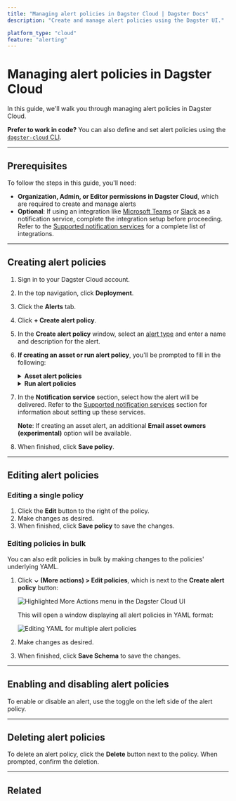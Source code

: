 ```yaml
---
title: "Managing alert policies in Dagster Cloud | Dagster Docs"
description: "Create and manage alert policies using the Dagster UI."

platform_type: "cloud"
feature: "alerting"
---
```


# Managing alert policies in Dagster Cloud

<ApplicableDagsterProduct />

In this guide, we'll walk you through managing alert policies in Dagster Cloud.

**Prefer to work in code?** You can also define and set alert policies using the [`dagster-cloud` CLI](/dagster-cloud/managing-deployments/alerts/managing-alerts-cli).

---

## Prerequisites

To follow the steps in this guide, you'll need:

- **Organization, Admin, or Editor permissions in Dagster Cloud**, which are required to create and manage alerts
- **Optional**: If using an integration like [Microsoft Teams](/dagster-cloud/managing-deployments/alerts/microsoft-teams) or [Slack](/dagster-cloud/managing-deployments/alerts/slack) as a notification service, complete the integration setup before proceeding. Refer to the [Supported notification services](/dagster-cloud/managing-deployments/alerts#supported-notification-services) for a complete list of integrations.

---

## Creating alert policies

1. Sign in to your Dagster Cloud account.

2. In the top navigation, click **Deployment**.

3. Click the **Alerts** tab.

4. Click **+ Create alert policy**.

5. In the **Create alert policy** window, select an [alert type](/dagster-cloud/managing-deployments/alerts#alert-policy-types) and enter a name and description for the alert.

6. **If creating an asset or run alert policy**, you'll be prompted to fill in the following:

   <details>
     <summary>
       <strong>Asset alert policies</strong>
     </summary>
     <ul>
       <li>
         <strong>Target</strong> - Select the assets that the alert targets:
         <ul>
           <li>
             <strong>All assets</strong> - All assets in the deployment
           </li>
           <li>
             <strong>Group</strong> - All assets in a specific asset group in
             the deployment
           </li>
           <li>
             <strong>Asset key</strong> - A specific asset key in the deployment
           </li>
         </ul>
       </li>
       <li>
         <strong>Events</strong> - Select the event(s) that should trigger the
         alert. For example: asset materialization failure, asset check passed.
       </li>
     </ul>
   </details>

   <details>
     <summary>
       <strong>Run alert policies</strong>
     </summary>
     <ul>
       <li>
         <strong>Tags</strong> - Add tag(s) for the alert policy. Jobs with
         these tags will trigger the alert. For example:{" "}
         <code>level:critical</code> or <code>team:sales</code>
       </li>
       <li>
         <strong>Events</strong> - Select whether the alert should trigger on
         job success, failure, or both
       </li>
     </ul>
   </details>

7. In the **Notification service** section, select how the alert will be delivered. Refer to the [Supported notification services](/dagster-cloud/managing-deployments/alerts#supported-notification-services) section for information about setting up these services.

   **Note**: If creating an asset alert, an additional **Email asset owners (experimental)** option will be available.

8. When finished, click **Save policy**.

---

## Editing alert policies

### Editing a single policy

1. Click the **Edit** button to the right of the policy.
2. Make changes as desired.
3. When finished, click **Save policy** to save the changes.

### Editing policies in bulk

You can also edit policies in bulk by making changes to the policies' underlying YAML.

1. Click **⌄ (More actions) > Edit policies**, which is next to the **Create alert policy** button:

   <!-- ![Highlighted More Actions menu in the Dagster Cloud UI](/images/dagster-cloud/alerts/more-actions-menu.png) -->

   <Image
   alt="Highlighted More Actions menu in the Dagster Cloud UI"
   src="/images/dagster-cloud/alerts/more-actions-menu.png"
   width={1920}
   height={474}
   />

   This will open a window displaying all alert policies in YAML format:

   <!-- ![Editing YAML for multiple alert policies](/images/dagster-cloud/alerts/edit-multiple-policies.png) -->

   <Image
   alt="Editing YAML for multiple alert policies"
   src="/images/dagster-cloud/alerts/edit-multiple-policies.png"
   width={2018}
   height={1242}
   />

2. Make changes as desired.

3. When finished, click **Save Schema** to save the changes.

---

## Enabling and disabling alert policies

To enable or disable an alert, use the toggle on the left side of the alert policy.

---

## Deleting alert policies

To delete an alert policy, click the **Delete** button next to the policy. When prompted, confirm the deletion.

---

## Related

<ArticleList>
  <ArticleListItem
    title="Dagster Cloud alerts"
    href="/dagster-cloud/managing-deployments/alerts"
  ></ArticleListItem>
  <ArticleListItem
    title="Managing alerts using the dagster-cloud CLI"
    href="/dagster-cloud/managing-deployments/alerts/managing-alerts-cli"
  ></ArticleListItem>
  <ArticleListItem
    title="Deployment settings"
    href="/dagster-cloud/managing-deployments/deployment-settings-reference"
  ></ArticleListItem>
  <ArticleListItem
    title="dagster-cloud CLI"
    href="/dagster-cloud/managing-deployments/dagster-cloud-cli"
  ></ArticleListItem>
  <ArticleListItem
    title="dagster_cloud.yaml"
    href="/dagster-cloud/managing-deployments/dagster-cloud-yaml"
  ></ArticleListItem>
</ArticleList>
